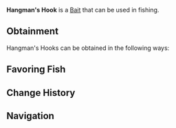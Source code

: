 {{BaitInfobox
|image          = Bait Hangman's Hook.png
|rarity         = Mythical
|crates         = 
|angler_quests  = <!--TBD-->
|pref_luck      = 150
|univ_luck      = 35
|resilience     = 20
|lure           = -5
|ability        = 
}}
'''Hangman's Hook''' is a {{Rarity|Mythical}} [[Bait]] that can be used in fishing.

== Obtainment ==
Hangman's Hooks can be obtained in the following ways:
<!--* [[Angler]] Quests, starting from the ?th completion-->

== Favoring Fish ==
{{Fish by Category Table|Hangman's Hook-Loving Fish|event=1|show_location=1|hide_bait=1|resultsheader='''%PAGES%''' [[Fish]] prefer Hangman's Hooks:|noresultsheader=No fish prefer Hangman's Hooks.}}

== Change History ==
{{Change History|1.0}}

== Navigation ==
{{Bait Navbox}}
